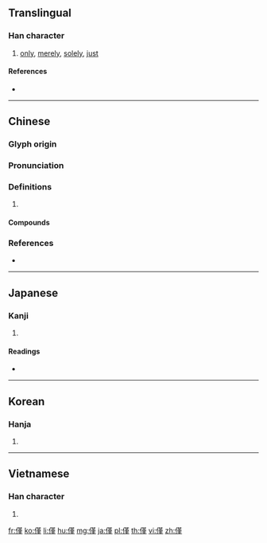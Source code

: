 {{also|仅}}
==Translingual==

===Han character===
{{Han char|rn=9|rad=人|as=11|sn=13|four=24214|canj=OTLM|ids=⿰亻堇 <small>(GTKV)</small>,⿰亻𦰌 <small>(J)</small>}}

# [[only]], [[merely]], [[solely]], [[just]]

====References====
* {{Han ref|kx=0115.200|dkj=01048|dj=0246.080|hdz=10208.020|uh=50C5|ud=20677|bh=B6C8|bd=46792}}

----

==Chinese==
{{zh-forms|s=仅}}

===Glyph origin===
{{Han etym}}

===Pronunciation===
{{zh-pron
|m=jǐn
|c=gan6,gan2
|mc=y
|oc=y
|cat=
}}

===Definitions===
{{zh-hanzi}}

# {{rfdef|zh}}

====Compounds====
{{zh-der|不僅|僅可|僅以身免|僅有|僅夠|僅只|僅僅|僅容旋馬|功僅補過|碩果僅存|絕無僅有}}

===References===
* {{R:yue:Hanzi}}

----

==Japanese==

===Kanji===
{{ja-kanji|grade=|rs=人11}}

# {{defn|lang=ja|sort=人11}}

====Readings====
* {{ja-readings|on=[[きん]] (kin)|kun=[[わずかに]] (wazukani), [[わずか]] (wazuka)}}

----

==Korean==

===Hanja===
{{ko-hanja|hangeul=근|rv=geun|mr=kŭn}}

# {{defn|lang=ko|sort=人11}}

----

==Vietnamese==

===Han character===
{{vi-hantu|[[cận]], [[cẩn]]|rs=人11}}

# {{defn|lang=vi|sort=人11}}

[[fr:僅]]
[[ko:僅]]
[[li:僅]]
[[hu:僅]]
[[mg:僅]]
[[ja:僅]]
[[pl:僅]]
[[th:僅]]
[[vi:僅]]
[[zh:僅]]